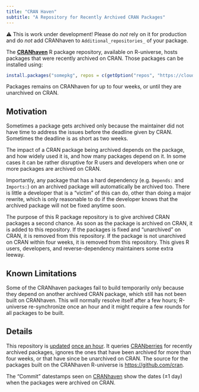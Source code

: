 ```yaml
---
title: "CRAN Haven"
subtitle: "A Repository for Recently Archived CRAN Packages"
---
```


::: {.callout-warning}

⚠️ This is work under development! Please do _not_ rely on it for
production and do _not_ add CRANhaven to `Additional_repositories_` of
your package.

:::


The **[CRANhaven]** R package repository, available on R-universe,
hosts packages that were recently archived on CRAN. Those packages can
be installed using:

```r
install.packages("somepkg", repos = c(getOption("repos", "https://cloud.r-project.org"), "https://cranhaven.r-universe.dev"))
```

Packages remains on CRANhaven for up to four weeks, or until they are
unarchived on CRAN.


## Motivation

Sometimes a package gets archived only because the maintainer did not
have time to address the issues before the deadline given by
CRAN. Sometimes the deadline is as short as two weeks.

The impact of a CRAN package being archived depends on the
package, and how widely used it is, and how many packages depend on
it. In some cases it can be rather disruptive for R users and
developers when one or more packages are archived on CRAN.

Importantly, any package that has a hard dependency (e.g. `Depends:`
and `Imports:`) on an archived package will automatically be archived
too. There is little a developer that is a "victim" of this can do,
other than doing a major rewrite, which is only reasonable to do if
the developer knows that the archived package will not be fixed
anytime soon.

The purpose of this R package repository is to give archived CRAN
packages a second chance. As soon as the package is archived on CRAN,
it is added to this repository. If the packages is fixed and
"unarchived" on CRAN, it is removed from this repository. If the
package is not unarchived on CRAN within four weeks, it is removed
from this repository. This gives R users, developers, and
reverse-dependency maintainers some extra leeway.


## Known Limitations

Some of the CRANhaven packages fail to build temporarily only because
they depend on another archived CRAN package, which still has not been
built on CRANhaven. This will normally resolve itself after a few
hours; R-universe re-synchronize once an hour and it might require a
few rounds for all packages to be built.


## Details

This repository is
[updated](https://github.com/r-universe/cranhaven/actions) [once an
hour](https://github.com/CRANhaven/cranhaven.r-universe.dev/blob/main/.github/workflows/update.yml). It
queries
[CRANberries](https://dirk.eddelbuettel.com/cranberries/cran/removed/)
for recently archived packages, ignores the ones that have been
archived for more than four weeks, or that have since be unarchived on
CRAN. The source for the packages built on the CRANhaven R-universe is
<https://github.com/cran>.

The "Commit" datestamps seen on [CRANhaven] show the dates (±1 day)
when the packages were archived on CRAN.


[CRANhaven]: https://cranhaven.r-universe.dev
